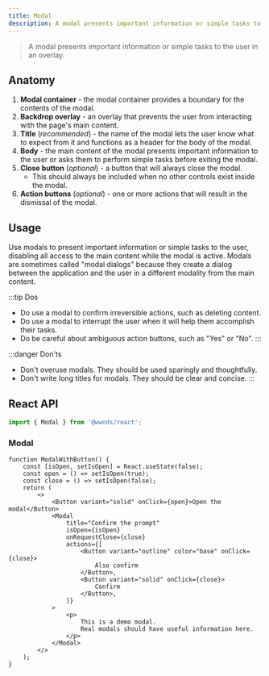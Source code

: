 ```yaml
---
title: Modal
description: A modal presents important information or simple tasks to the user in an overlay.
---
```



> A modal presents important information or simple tasks to the user in an overlay.

## Anatomy

1. **Modal container** - the modal container provides a boundary for the contents of the modal.
1. **Backdrop overlay** - an overlay that prevents the user from interacting with the page's main content.
1. **Title** (_recommended_) - the name of the modal lets the user know what to expect from it and functions as a header for the body of the modal.
1. **Body** - the main content of the modal presents important information to the user or asks them to perform simple tasks before exiting the modal.
1. **Close button** (_optional_) - a button that will always close the modal.
	- This should always be included when no other controls exist inside the modal.
1. **Action buttons** (_optional_) - one or more actions that will result in the dismissal of the modal.

## Usage

Use modals to present important information or simple tasks to the user, disabling all access to the main content while the modal is active.
Modals are sometimes called "modal dialogs" because they create a dialog between the application and the user in a different modality from the main content.

:::tip Dos
- Do use a modal to confirm irreversible actions, such as deleting content.
- Do use a modal to interrupt the user when it will help them accomplish their tasks.
- Do be careful about ambiguous action buttons, such as "Yes" or "No".
:::

:::danger Don'ts
- Don't overuse modals. They should be used sparingly and thoughtfully.
- Don't write long titles for modals. They should be clear and concise.
:::

## React API

```js
import { Modal } from '@wwnds/react';
```

### Modal

```tsx live
function ModalWithButton() {
	const [isOpen, setIsOpen] = React.useState(false);
	const open = () => setIsOpen(true);
	const close = () => setIsOpen(false);
	return (
		<>
			<Button variant="solid" onClick={open}>Open the modal</Button>
			<Modal
				title="Confirm the prompt"
				isOpen={isOpen}
				onRequestClose={close}
				actions={[
					<Button variant="outline" color="base" onClick={close}>
						Also confirm
					</Button>,
					<Button variant="solid" onClick={close}>
						Confirm
					</Button>,
				]}
			>
				<p>
					This is a demo modal.
					Real modals should have useful information here.
				</p>
			</Modal>
		</>
	);
}
```

<PropsTable from={Modal} />
